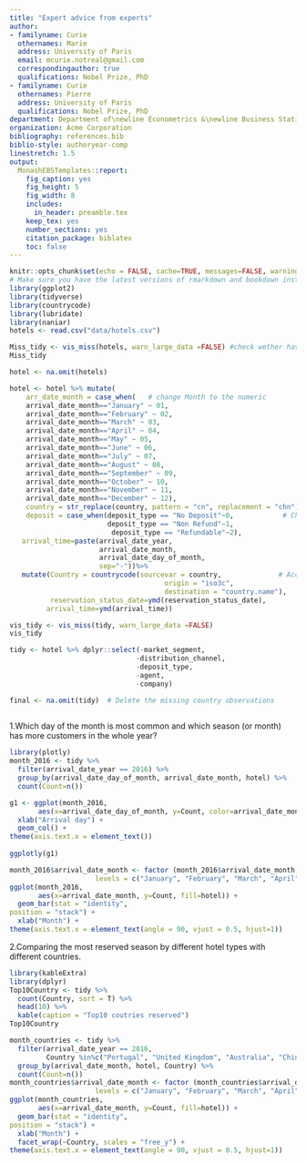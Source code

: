 ```yaml
---
title: "Expert advice from experts"
author:
- familyname: Curie
  othernames: Marie
  address: University of Paris
  email: mcurie.notreal@gmail.com
  correspondingauthor: true
  qualifications: Nobel Prize, PhD
- familyname: Curie
  othernames: Pierre
  address: University of Paris
  qualifications: Nobel Prize, PhD
department: Department of\newline Econometrics &\newline Business Statistics
organization: Acme Corporation
bibliography: references.bib
biblio-style: authoryear-comp
linestretch: 1.5
output:
  MonashEBSTemplates::report:
    fig_caption: yes
    fig_height: 5
    fig_width: 8
    includes:
      in_header: preamble.tex
    keep_tex: yes
    number_sections: yes
    citation_package: biblatex
    toc: false
---
```


```r
knitr::opts_chunk$set(echo = FALSE, cache=TRUE, messages=FALSE, warning=FALSE)
# Make sure you have the latest versions of rmarkdown and bookdown installed
library(ggplot2)
library(tidyverse)
library(countrycode)
library(lubridate)
library(naniar)
hotels <- read.csv("data/hotels.csv")
```

```r
Miss_tidy <- vis_miss(hotels, warn_large_data =FALSE) #check wether have mssing value in data set
Miss_tidy
```


```r
hotel <- na.omit(hotels)
```

```r
hotel <- hotel %>% mutate(
    arr_date_month = case_when(   # change Month to the numeric 
    arrival_date_month=="January" ~ 01,
    arrival_date_month=="February" ~ 02,
    arrival_date_month=="March" ~ 03,
    arrival_date_month=="April" ~ 04,
    arrival_date_month=="May" ~ 05,
    arrival_date_month=="June" ~ 06,
    arrival_date_month=="July" ~ 07,
    arrival_date_month=="August" ~ 08,
    arrival_date_month=="September" ~ 09,
    arrival_date_month=="October" ~ 10,
    arrival_date_month=="November" ~ 11,
    arrival_date_month=="December" ~ 12),
    country = str_replace(country, pattern = "cn", replacement = "chn"), # replace China pattern
    deposit = case_when(deposit_type == "No Deposit"~0,            # Change deposit as binary numeric
                        deposit_type == "Non Refund"~1,
                         deposit_type == "Refundable"~2),
   arrival_time=paste(arrival_date_year,
                      arrival_date_month,
                      arrival_date_day_of_month,
                      sep="-"))%>%
   mutate(Country = countrycode(sourcevar = country,              # According the country code to find the country full name
                                      origin = "iso3c",
                                      destination = "country.name"),
          reservation_status_date=ymd(reservation_status_date),
         arrival_time=ymd(arrival_time)) 
```

```r
vis_tidy <- vis_miss(tidy, warn_large_data =FALSE)
vis_tidy
```



```r
tidy <- hotel %>% dplyr::select(-market_segment,
                               -distribution_channel,
                               -deposit_type,
                               -agent,
                               -company) 
```


```r
final <- na.omit(tidy)  # Delete the missing country observations
  
```

1.Which day of the month is most common and which season (or month) has more customers in the whole year?


```r
library(plotly)
month_2016 <- tidy %>%
  filter(arrival_date_year == 2016) %>%
  group_by(arrival_date_day_of_month, arrival_date_month, hotel) %>%
  count(Count=n())

g1 <- ggplot(month_2016,
       aes(x=arrival_date_day_of_month, y=Count, color=arrival_date_month)) +
  xlab("Arrival day") +
  geom_col() + 
theme(axis.text.x = element_text()) 
  
ggplotly(g1)

```


```r
month_2016$arrival_date_month <- factor (month_2016$arrival_date_month,
                     levels = c("January", "February", "March", "April", "May", "June", "July", "August", "September", "October", "November", "December"))
ggplot(month_2016,
       aes(x=arrival_date_month, y=Count, fill=hotel)) +
  geom_bar(stat = "identity", 
position = "stack") + 
  xlab("Month") +
theme(axis.text.x = element_text(angle = 90, vjust = 0.5, hjust=1))

```

2.Comparing the most reserved season by different hotel types with different countries.

```r
library(kableExtra)
library(dplyr)
Top10Country <- tidy %>%
  count(Country, sort = T) %>%
  head(10) %>%
  kable(caption = "Top10 coutries reserved")
Top10Country
```


```r
month_countries <- tidy %>%
  filter(arrival_date_year == 2016,
         Country %in%c("Portugal", "United Kingdom", "Australia", "China")) %>%
  group_by(arrival_date_month, hotel, Country) %>%
  count(Count=n())
month_countries$arrival_date_month <- factor (month_countries$arrival_date_month,
                     levels = c("January", "February", "March", "April", "May", "June", "July", "August", "September", "October", "November", "December"))
ggplot(month_countries,
       aes(x=arrival_date_month, y=Count, fill=hotel)) +
  geom_bar(stat = "identity", 
position = "stack") + 
  xlab("Month") +
  facet_wrap(~Country, scales = "free_y") +
theme(axis.text.x = element_text(angle = 90, vjust = 0.5, hjust=1))
```


